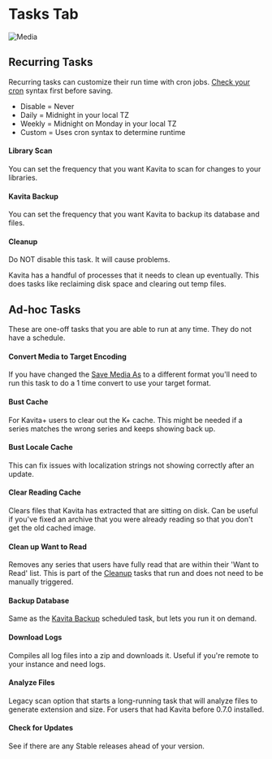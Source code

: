 
# Tasks Tab
![Media](../../../public/guides/admin-settings/admin-settings-tasks.png "Tasks page in Admin Settings")

## Recurring Tasks

Recurring tasks can customize their run time with cron jobs. [Check your cron](https://crontab.guru) syntax first before saving. 

* Disable = Never <br/>
* Daily = Midnight in your local TZ <br/>
* Weekly = Midnight on Monday in your local TZ <br/>
* Custom =  Uses cron syntax to determine runtime

#### Library Scan
You can set the frequency that you want Kavita to scan for changes to your libraries. 

#### Kavita Backup
You can set the frequency that you want Kavita to backup its database and files. 

#### Cleanup 
<Callout type="error" emoji="️🚫">
  Do NOT disable this task. It will cause problems.
</Callout>

Kavita has a handful of processes that it needs to clean up eventually. This does tasks like reclaiming disk space and clearing out temp files.

## Ad-hoc Tasks

These are one-off tasks that you are able to run at any time. They do not have a schedule. 

#### Convert Media to Target Encoding

If you have changed the [Save Media As](media#save-media-as) to a different format you'll need to run this task to do a 1 time convert to use your target format.

#### Bust Cache

For Kavita+ users to clear out the K+ cache. This might be needed if a series matches the wrong series and keeps showing back up.

#### Bust Locale Cache

This can fix issues with localization strings not showing correctly after an update.

#### Clear Reading Cache

Clears files that Kavita has extracted that are sitting on disk. Can be useful if you've fixed an archive that you were already reading so that you don't get the old cached image.

#### Clean up Want to Read

Removes any series that users have fully read that are within their 'Want to Read' list. This is part of the [Cleanup](#cleanup) tasks that run and does not need to be manually triggered. 

#### Backup Database

Same as the [Kavita Backup](#kavita-backup) scheduled task, but lets you run it on demand.

#### Download Logs

Compiles all log files into a zip and downloads it. Useful if you're remote to your instance and need logs.

#### Analyze Files

Legacy scan option that starts a long-running task that will analyze files to generate extension and size. For users that had Kavita before 0.7.0 installed. 

####  Check for Updates 

See if there are any Stable releases ahead of your version. 

